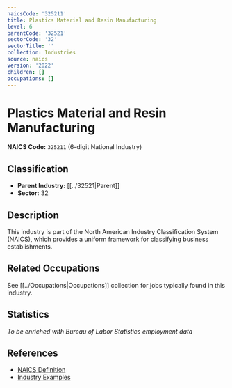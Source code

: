 ```yaml
---
naicsCode: '325211'
title: Plastics Material and Resin Manufacturing
level: 6
parentCode: '32521'
sectorCode: '32'
sectorTitle: ''
collection: Industries
source: naics
version: '2022'
children: []
occupations: []
---
```

# Plastics Material and Resin Manufacturing

**NAICS Code:** `325211` (6-digit National Industry)

## Classification

- **Parent Industry:** [[../32521|Parent]]
- **Sector:** 32

## Description

This industry is part of the North American Industry Classification System (NAICS), which provides a uniform framework for classifying business establishments.

## Related Occupations

See [[../Occupations|Occupations]] collection for jobs typically found in this industry.

## Statistics

*To be enriched with Bureau of Labor Statistics employment data*

## References

- [NAICS Definition](https://www.census.gov/naics/)
- [Industry Examples](https://www.census.gov/naics/2022NAICS/)
